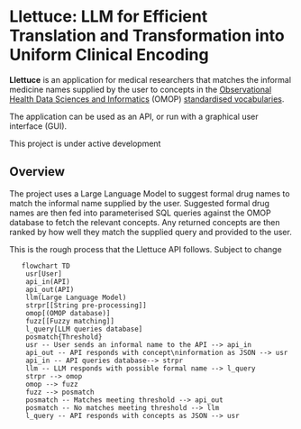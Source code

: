 
# Llettuce: LLM for Efficient Translation and Transformation into Uniform Clinical Encoding 
**Llettuce** is an application for medical researchers that matches the informal medicine names supplied by the user to concepts in the [Observational Health Data Sciences and Informatics](https://www.ohdsi.org) (OMOP) [standardised vocabularies](https://github.com/OHDSI/Vocabulary-v5.0/wiki).

The application can be used as an API, or run with a graphical user interface (GUI).

<Callout type="warning" emoji="⚠️">
   This project is under active development
</Callout>

## Overview
The project uses a Large Language Model to suggest formal drug names to match the informal name supplied by the user. Suggested formal drug names are then fed into parameterised SQL queries against the OMOP database to fetch the relevant concepts. Any returned concepts are then ranked by how well they match the supplied query and provided to the user.

This is the rough process that the Llettuce API follows. Subject to change

```mermaid
   flowchart TD
    usr[User]
    api_in(API)
    api_out(API)
    llm(Large Language Model)
    strpr[[String pre-processing]]
    omop[(OMOP database)]
    fuzz[[Fuzzy matching]]
    l_query[LLM queries database]
    posmatch{Threshold}
    usr -- User sends an informal name to the API --> api_in
    api_out -- API responds with concept\ninformation as JSON --> usr
    api_in -- API queries database--> strpr
    llm -- LLM responds with possible formal name --> l_query
    strpr --> omop
    omop --> fuzz
    fuzz --> posmatch
    posmatch -- Matches meeting threshold --> api_out
    posmatch -- No matches meeting threshold --> llm
    l_query -- API responds with concepts as JSON --> usr
```
